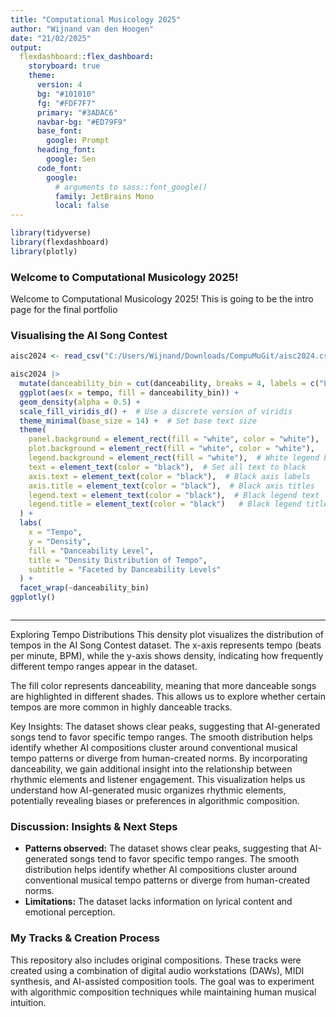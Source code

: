 ```yaml
---
title: "Computational Musicology 2025"
author: "Wijnand van den Hoogen"
date: "21/02/2025"
output: 
  flexdashboard::flex_dashboard:
    storyboard: true
    theme:
      version: 4
      bg: "#101010"
      fg: "#FDF7F7" 
      primary: "#3ADAC6"
      navbar-bg: "#ED79F9"
      base_font: 
        google: Prompt
      heading_font:
        google: Sen
      code_font:
        google: 
          # arguments to sass::font_google() 
          family: JetBrains Mono
          local: false
---
```


```r
library(tidyverse)
library(flexdashboard)
library(plotly)
```

### Welcome to Computational Musicology 2025!

Welcome to Computational Musicology 2025! This is going to be the intro page for the final portfolio

### Visualising the AI Song Contest

```r
aisc2024 <- read_csv("C:/Users/Wijnand/Downloads/CompuMuGit/aisc2024.csv")

aisc2024 |> 
  mutate(danceability_bin = cut(danceability, breaks = 4, labels = c("Low", "Medium", "High", "Very High"))) |> 
  ggplot(aes(x = tempo, fill = danceability_bin)) +
  geom_density(alpha = 0.5) +
  scale_fill_viridis_d() +  # Use a discrete version of viridis
  theme_minimal(base_size = 14) +  # Set base text size
  theme(
    panel.background = element_rect(fill = "white", color = "white"),  # White background
    plot.background = element_rect(fill = "white", color = "white"),   # White outer background
    legend.background = element_rect(fill = "white"),  # White legend background
    text = element_text(color = "black"),  # Set all text to black
    axis.text = element_text(color = "black"),  # Black axis labels
    axis.title = element_text(color = "black"),  # Black axis titles
    legend.text = element_text(color = "black"),  # Black legend text
    legend.title = element_text(color = "black")   # Black legend title
  ) +
  labs(
    x = "Tempo",
    y = "Density",
    fill = "Danceability Level",
    title = "Density Distribution of Tempo",
    subtitle = "Faceted by Danceability Levels"
  ) +
  facet_wrap(~danceability_bin)
ggplotly()



```


***

Exploring Tempo Distributions
This density plot visualizes the distribution of tempos in the AI Song Contest dataset. The x-axis represents tempo (beats per minute, BPM), while the y-axis shows density, indicating how frequently different tempo ranges appear in the dataset.

The fill color represents danceability, meaning that more danceable songs are highlighted in different shades. This allows us to explore whether certain tempos are more common in highly danceable tracks.

Key Insights:
The dataset shows clear peaks, suggesting that AI-generated songs tend to favor specific tempo ranges.
The smooth distribution helps identify whether AI compositions cluster around conventional musical tempo patterns or diverge from human-created norms.
By incorporating danceability, we gain additional insight into the relationship between rhythmic elements and listener engagement.
This visualization helps us understand how AI-generated music organizes rhythmic elements, potentially revealing biases or preferences in algorithmic composition.

### Discussion: Insights & Next Steps

- **Patterns observed:** The dataset shows clear peaks, suggesting that AI-generated songs tend to favor specific tempo ranges. The smooth distribution helps identify whether AI compositions cluster around conventional musical tempo patterns or diverge from human-created norms.
- **Limitations:** The dataset lacks information on lyrical content and emotional perception.

### My Tracks & Creation Process

This repository also includes original compositions. These tracks were created using a combination of digital audio workstations (DAWs), MIDI synthesis, and AI-assisted composition tools. The goal was to experiment with algorithmic composition techniques while maintaining human musical intuition.
